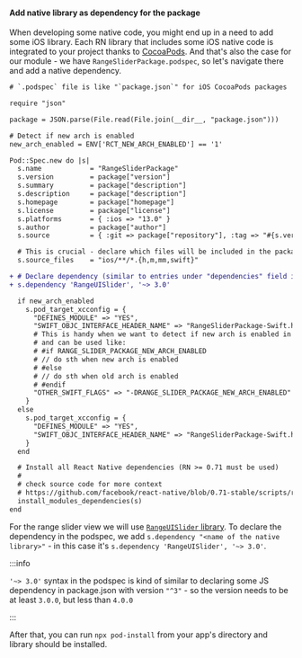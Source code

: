 #### Add native library as dependency for the package

When developing some native code, you might end up in a need to add some iOS library.
Each RN library that includes some iOS native code is integrated to your project thanks to [CocoaPods](https://cocoapods.org/).
And that's also the case for our module - we have `RangeSliderPackage.podspec`, so let's navigate there and add a native dependency.

```diff title="RangeSliderPackage.podspec"
# `.podspec` file is like "`package.json`" for iOS CocoaPods packages

require "json"

package = JSON.parse(File.read(File.join(__dir__, "package.json")))

# Detect if new arch is enabled
new_arch_enabled = ENV['RCT_NEW_ARCH_ENABLED'] == '1'

Pod::Spec.new do |s|
  s.name            = "RangeSliderPackage"
  s.version         = package["version"]
  s.summary         = package["description"]
  s.description     = package["description"]
  s.homepage        = package["homepage"]
  s.license         = package["license"]
  s.platforms       = { :ios => "13.0" }
  s.author          = package["author"]
  s.source          = { :git => package["repository"], :tag => "#{s.version}" }

  # This is crucial - declare which files will be included in the package (similar to "files" field in `package.json`)
  s.source_files    = "ios/**/*.{h,m,mm,swift}"

+ # Declare dependency (similar to entries under "dependencies" field in `package.json`)
+ s.dependency 'RangeUISlider', '~> 3.0'

  if new_arch_enabled
    s.pod_target_xcconfig = {
      "DEFINES_MODULE" => "YES",
      "SWIFT_OBJC_INTERFACE_HEADER_NAME" => "RangeSliderPackage-Swift.h",
      # This is handy when we want to detect if new arch is enabled in Swift code
      # and can be used like:
      # #if RANGE_SLIDER_PACKAGE_NEW_ARCH_ENABLED
      # // do sth when new arch is enabled
      # #else
      # // do sth when old arch is enabled
      # #endif
      "OTHER_SWIFT_FLAGS" => "-DRANGE_SLIDER_PACKAGE_NEW_ARCH_ENABLED"
    }
  else
    s.pod_target_xcconfig = {
      "DEFINES_MODULE" => "YES",
      "SWIFT_OBJC_INTERFACE_HEADER_NAME" => "RangeSliderPackage-Swift.h"
    }
  end

  # Install all React Native dependencies (RN >= 0.71 must be used)
  #
  # check source code for more context
  # https://github.com/facebook/react-native/blob/0.71-stable/scripts/react_native_pods.rb#L172#L180
  install_modules_dependencies(s)
end
```

For the range slider view we will use [`RangeUISlider` library](https://github.com/chicio/RangeUISlider).
To declare the dependency in the podspec, we add `s.dependency "<name of the native library>"` - in this case it's `s.dependency 'RangeUISlider', '~> 3.0'`.

:::info

`'~> 3.0'` syntax in the podspec is kind of similar to declaring some JS dependency in package.json with version `"^3"` - so the version needs to be at least `3.0.0`, but less than `4.0.0`

:::

After that, you can run `npx pod-install` from your app's directory and library should be installed.
